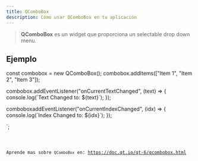 ```yaml
---
title: QComboBox
description: Cómo usar QComboBox en tu aplicación
---
```



> **QComboBox** es un widget que proporciona un selectable drop down menu.

## Ejemplo


const combobox = new QComboBox();
combobox.addItems(["Item 1", "Item 2", "Item 3"]);

combobox.addEventListener("onCurrentTextChanged", (text) => {
    console.log(\`Text Changed to: \${text}\`);
});

comboboxaddEventListener("onCurrentIndexChanged", (idx) => {
    console.log(\`Index Changed to: \${idx}\`);
});

`;

<Code code={qComboBoxExample} title='example_combobox.ts' lang='ts' />

Aprende mas sobre `QComboBox` en: https://doc.qt.io/qt-6/qcombobox.html